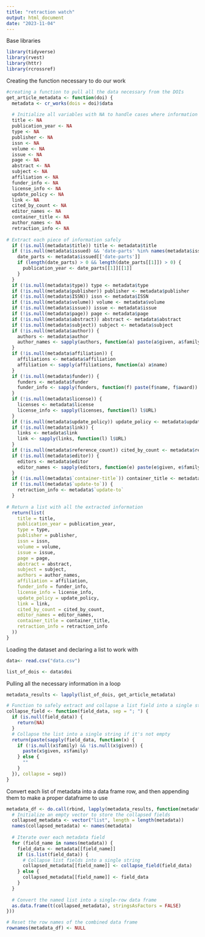 ```yaml
---
title: "retraction watch"
output: html_document
date: "2023-11-04"
---
```



Base libraries
```r
library(tidyverse)
library(rvest)
library(httr)
library(rcrossref)
```

Creating the function necessary to do our work
```r
#creating a function to pull all the data necessary from the DOIs
get_article_metadata <- function(doi) {
  metadata <- cr_works(dois = doi)$data
  
  # Initialize all variables with NA to handle cases where information is not available
  title <- NA
  publication_year <- NA
  type <- NA
  publisher <- NA
  issn <- NA
  volume <- NA
  issue <- NA
  page <- NA
  abstract <- NA
  subject <- NA
  affiliation <- NA
  funder_info <- NA
  license_info <- NA
  update_policy <- NA
  link <- NA
  cited_by_count <- NA
  editor_names <- NA
  container_title <- NA
  author_names <- NA
  retraction_info <- NA
  
# Extract each piece of information safely
  if (!is.null(metadata$title)) title <- metadata$title
  if (!is.null(metadata$issued) && 'date-parts' %in% names(metadata$issued)) {
    date_parts <- metadata$issued[['date-parts']]
    if (length(date_parts) > 0 && length(date_parts[[1]]) > 0) {
      publication_year <- date_parts[[1]][[1]]
    }
  }
  if (!is.null(metadata$type)) type <- metadata$type
  if (!is.null(metadata$publisher)) publisher <- metadata$publisher
  if (!is.null(metadata$ISSN)) issn <- metadata$ISSN
  if (!is.null(metadata$volume)) volume <- metadata$volume
  if (!is.null(metadata$issue)) issue <- metadata$issue
  if (!is.null(metadata$page)) page <- metadata$page
  if (!is.null(metadata$abstract)) abstract <- metadata$abstract
  if (!is.null(metadata$subject)) subject <- metadata$subject
  if (!is.null(metadata$author)) {
    authors <- metadata$author
    author_names <- sapply(authors, function(a) paste(a$given, a$family))
  }
  if (!is.null(metadata$affiliation)) {
    affiliations <- metadata$affiliation
    affiliation <- sapply(affiliations, function(a) a$name)
  }
  if (!is.null(metadata$funder)) {
    funders <- metadata$funder
    funder_info <- sapply(funders, function(f) paste(f$name, f$award))
  }
  if (!is.null(metadata$license)) {
    licenses <- metadata$license
    license_info <- sapply(licenses, function(l) l$URL)
  }
  if (!is.null(metadata$update_policy)) update_policy <- metadata$update_policy
  if (!is.null(metadata$link)) {
    links <- metadata$link
    link <- sapply(links, function(l) l$URL)
  }
  if (!is.null(metadata$reference_count)) cited_by_count <- metadata$reference_count
  if (!is.null(metadata$editor)) {
    editors <- metadata$editor
    editor_names <- sapply(editors, function(e) paste(e$given, e$family))
  }
  if (!is.null(metadata$`container-title`)) container_title <- metadata$`container-title`
  if (!is.null(metadata$`update-to`)) {
    retraction_info <- metadata$`update-to`
  }
  
# Return a list with all the extracted information
  return(list(
    title = title,
    publication_year = publication_year,
    type = type,
    publisher = publisher,
    issn = issn,
    volume = volume,
    issue = issue,
    page = page,
    abstract = abstract,
    subject = subject,
    authors = author_names,
    affiliation = affiliation,
    funder_info = funder_info,
    license_info = license_info,
    update_policy = update_policy,
    link = link,
    cited_by_count = cited_by_count,
    editor_names = editor_names,
    container_title = container_title,
    retraction_info = retraction_info
  ))
}
```

Loading the dataset and declaring a list to work with
```r
data<- read.csv("data.csv")

list_of_dois <- data$doi
```

Pulling all the necessary information in a loop
```r
metadata_results <- lapply(list_of_dois, get_article_metadata)

# Function to safely extract and collapse a list field into a single string
collapse_field <- function(field_data, sep = "; ") {
  if (is.null(field_data)) {
    return(NA)
  }
  # Collapse the list into a single string if it's not empty
  return(paste(sapply(field_data, function(x) {
    if (!is.null(x$family) && !is.null(x$given)) {
      paste(x$given, x$family)
    } else {
      ""
    }
  }), collapse = sep))
}
```

Convert each list of metadata into a data frame row, and then appending them to make a proper dataframe to use
```r
metadata_df <- do.call(rbind, lapply(metadata_results, function(metadata) {
  # Initialize an empty vector to store the collapsed fields
  collapsed_metadata <- vector("list", length = length(metadata))
  names(collapsed_metadata) <- names(metadata)
  
  # Iterate over each metadata field
  for (field_name in names(metadata)) {
    field_data <- metadata[[field_name]]
    if (is.list(field_data)) {
      # Collapse list fields into a single string
      collapsed_metadata[[field_name]] <- collapse_field(field_data)
    } else {
      collapsed_metadata[[field_name]] <- field_data
    }
  }
  
  # Convert the named list into a single-row data frame
  as.data.frame(t(collapsed_metadata), stringsAsFactors = FALSE)
}))

# Reset the row names of the combined data frame
rownames(metadata_df) <- NULL
```

